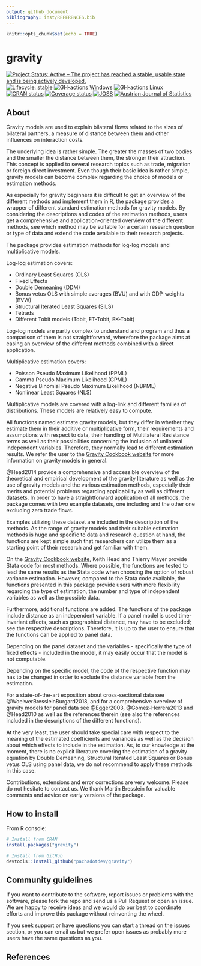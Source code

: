 ```yaml
---
output: github_document
bibliography: inst/REFERENCES.bib
---
```


```r
knitr::opts_chunk$set(echo = TRUE)
```

# gravity

[![Project Status: Active – The project has reached a stable, usable state and is being actively developed.](https://www.repostatus.org/badges/latest/active.svg)](https://www.repostatus.org/#active)
[![Lifecycle: stable](https://img.shields.io/badge/lifecycle-stable-brightgreen.svg)](https://www.tidyverse.org/lifecycle/#stable)
[![GH-actions Windows](https://github.com/pachadotdev/gravity/workflows/check-windows/badge.svg)](https://github.com/pachadotdev/gravity/actions)
[![GH-actions Linux](https://github.com/pachadotdev/gravity/workflows/check-linux/badge.svg)](https://github.com/pachadotdev/gravity/actions)
[![CRAN status](https://www.r-pkg.org/badges/version/gravity)](https://cran.r-project.org/package=gravity)
[![Coverage status](https://codecov.io/gh/pachadotdev/gravity/branch/master/graph/badge.svg)](https://codecov.io/github/pachadotdev/gravity?branch=master)
[![JOSS](http://joss.theoj.org/papers/10.21105/joss.01038/status.svg)](https://doi.org/10.21105/joss.01038)
[![Austrian Journal of Statistics](https://zenodo.org/badge/doi/10.17713/ajs.v47i4.688.svg)](https://doi.org/10.17713/ajs.v47i4.688)

## About

Gravity models are used to explain bilateral flows related to the sizes of bilateral partners, a measure of distance between them and other influences on interaction costs.

The underlying idea is rather simple. The greater the masses of two bodies and the smaller the distance between them, the stronger their attraction. This concept is applied to several research topics such as trade, migration or foreign direct investment. Even though their basic idea is rather simple, gravity models can become complex regarding the choice of models or estimation methods.

As especially for gravity beginners it is difficult to get an overview of the different methods and implement them in R, the package provides a wrapper of different standard estimation methods for gravity models. By considering the descriptions and codes of the estimation methods, users get a comprehensive and application-oriented overview of the different methods, see which method may be suitable for a certain research question or type of data and extend the code available to their research projects.

The package provides estimation methods for log-log models and multiplicative models.

Log-log estimation covers:

-   Ordinary Least Squares (OLS)
-   Fixed Effects
-   Double Demeaning (DDM)
-   Bonus vetus OLS with simple averages (BVU) and with GDP-weights (BVW)
-   Structural Iterated Least Squares (SILS)
-   Tetrads
-   Different Tobit models (Tobit, ET-Tobit, EK-Tobit)

Log-log models are partly complex to understand and program and thus a comparison of them is not straightforward, wherefore the package aims at easing an overview of the different methods combined with a direct application.

Multiplicative estimation covers:

-   Poisson Pseudo Maximum Likelihood (PPML)
-   Gamma Pseudo Maximum Likelihood (GPML)
-   Negative Binomial Pseudo Maximum Likelihood (NBPML)
-   Nonlinear Least Squares (NLS)

Multiplicative models are covered with a log-link and different families of distributions. These models are relatively easy to compute.

All functions named estimate gravity models, but they differ in whether they estimate them in their additive or multiplicative form, their requirements and assumptions with respect to data, their handling of Multilateral Resistance terms as well as their possibilities concerning the inclusion of unilateral independent variables. Therefore, they normally lead to different estimation results. We refer the user to the [Gravity Cookbook website](https://sites.google.com/site/hiegravity/) for more information on gravity models in general.

@Head2014 provide a comprehensive and accessible overview of the theoretical and empirical development of the gravity literature as well as the use of gravity models and the various estimation methods, especially their merits and potential problems regarding applicability as well as different datasets. In order to have a straightforward application of all methods, the package comes with two example datasets, one including and the other one excluding zero trade flows.

Examples utilizing these dataset are included in the description of the methods. As the range of gravity models and their suitable estimation methods is huge and specific to data and research question at hand, the functions are kept simple such that researchers can utilize them as a starting point of their research and get familiar with them.

On the [Gravity Cookbook website](https://sites.google.com/site/hiegravity/), Keith Head and Thierry Mayer provide Stata code for most methods. Where possible, the functions are tested to lead the same results as the Stata code when choosing the option of robust variance estimation. However, compared to the Stata code available, the functions presented in this package provide users with more flexibility regarding the type of estimation, the number and type of independent variables as well as the possible data.

Furthermore, additional functions are added. The functions of the package include distance as an independent variable. If a panel model is used time-invariant effects, such as geographical distance, may have to be excluded; see the respective descriptions. Therefore, it is up to the user to ensure that the functions can be applied to panel data.

Depending on the panel dataset and the variables - specifically the type of fixed effects - included in the model, it may easily occur that the model is not computable.

Depending on the specific model, the code of the respective function may has to be changed in order to exclude the distance variable from the estimation.

For a state-of-the-art exposition about cross-sectional data see @WoelwerBressleinBurgard2018, and for a comprehensive overview of gravity models for panel data see @Egger2003, @Gomez-Herrera2013 and @Head2010 as well as the references therein (see also the references included in the descriptions of the different functions).

At the very least, the user should take special care with respect to the meaning of the estimated coefficients and variances as well as the decision about which effects to include in the estimation. As, to our knowledge at the moment, there is no explicit literature covering the estimation of a gravity equation by Double Demeaning, Structural Iterated Least Squares or Bonus vetus OLS using panel data, we do not recommend to apply these methods in this case.

Contributions, extensions and error corrections are very welcome. Please do not hesitate to contact us. We thank Martin Bresslein for valuable comments and advice on early versions of the package.

## How to install

From R console:

```r
# Install from CRAN
install.packages("gravity")

# Install from GitHub
devtools::install_github("pachadotdev/gravity")
```

## Community guidelines

If you want to contribute to the software, report issues or problems with the software, please fork the repo and send us a Pull Request or open an issue. We are happy to receive ideas and we would do our best to coordinate efforts and improve this package without reinventing the wheel.

If you seek support or have questions you can start a thread on the issues section, or you can email us but we prefer open issues as probably more users have the same questions as you.

## References
